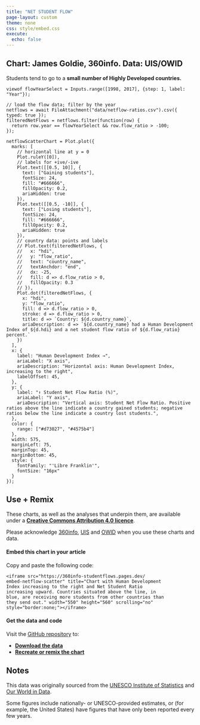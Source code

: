 ```yaml
---
title: "NET STUDENT FLOW"
page-layout: custom
theme: none
css: style/embed.css
execute:
  echo: false
---
```


::: {.panel-tabset}

## Chart: James Goldie, 360info. Data: UIS/OWID

::: {.parasubtitle}
Students tend to go to a **small number of Highly Developed countries.**
:::

```ojs
viewof flowYearSelect = Inputs.range([1998, 2017], {step: 1, label: "Year"});

// load the flow data; filter by the year
netflows = await FileAttachment("data/netflow-ratios.csv").csv({ typed: true });
filteredNetFlows = netflows.filter(function(row) {
  return row.year == flowYearSelect && row.flow_ratio > -100;
});

```

```ojs
netflowScatterChart = Plot.plot({
  marks: [
    // horizontal line at y = 0
    Plot.ruleY([0]),
    // labels for +ive/-ive
    Plot.text([[0.5, 10]], {
      text: ["Gaining students"],
      fontSize: 24,
      fill: "#666666",
      fillOpacity: 0.2,
      ariaHidden: true
    }),
    Plot.text([[0.5, -10]], {
      text: ["Losing students"],
      fontSize: 24,
      fill: "#666666",
      fillOpacity: 0.2,
      ariaHidden: true
    }),
    // country data: points and labels
    // Plot.text(filteredNetFlows, {
    //   x: "hdi",
    //   y: "flow_ratio",
    //   text: "country_name",
    //   textAnchdor: "end",
    //   dx: -25,
    //   fill: d => d.flow_ratio > 0,
    //   fillOpacity: 0.3
    // }),
    Plot.dot(filteredNetFlows, {
      x: "hdi",
      y: "flow_ratio",
      fill: d => d.flow_ratio > 0,
      stroke: d => d.flow_ratio > 0,
      title: d => `Country: ${d.country_name}`,
      ariaDescription: d => `${d.country_name} had a Human Development Index of ${d.hdi} and a net student flow ratio of ${d.flow_ratio} percent.`
    })
  ],
  x: {
    label: "Human Development Index →",
    ariaLabel: "X axis",
    ariaDescription: "Horizontal axis: Human Development Index, increasing to the right",
    labelOffset: 45,
  },
  y: {
    label: "↑ Student Net Flow Ratio (%)",
    ariaLabel: "Y axis",
    ariaDescription: "Vertical axis: Student Net Flow Ratio. Positive ratios above the line indicate a country gained students; negative ratios below the line indicate a country lost students.",
  },
  color: {
    range: ["#d73027", "#4575b4"]
  },
  width: 575,
  marginLeft: 75,
  marginTop: 45,
  marginBottom: 45,
  style: {
    fontFamily: "'Libre Franklin'",
    fontSize: "16px"
  }
});
```

## Use + Remix

These charts, as well as the analyses that underpin them, are available under a [**Creative Commons Attribution 4.0 licence**](https://creativecommons.org/licenses/by/4.0).

Please acknowledge [360info](https://360info.org), [UIS](http://data.uis.unesco.org) and [OWID](https://ourworldindata.org/human-development-index) when you use these charts and data.

#### Embed this chart in your article

Copy and paste the following code:

::: {.embedcode}
```
<iframe src="https://360info-studentflows.pages.dev/
embed-netflow-scatter" title="Chart with Human Development
Index increasing to the right and Net Student Ratio
increasing upward. Countries situated above the line, in
blue, are receiving more students from other countries than
they send out." width="550" height="560" scrolling="no"
style="border:none;"></iframe>
```
:::

#### Get the data and code

Visit the [GitHub repository](https://github.com/360-info/report-global-education/tree/main/data) to:

* [**Download the data**](https://github.com/360-info/report-global-education/tree/main/data)
* [**Recreate or remix the chart**](https://github.com/360-info/report-global-education)

## Notes

This data was originally sourced from the [UNESCO Institute of Statistics](http://data.uis.unesco.org) and [Our World in Data](https://ourworldindata.org/human-development-index).

Some figures include nationally- or UNESCO-provided estimates, or (for example, the United States) have figures that have only been reported every few years.

:::
